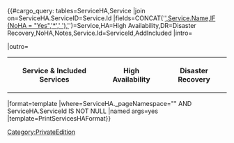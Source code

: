 {{#cargo_query:
tables=ServiceHA,Service
|join on=ServiceHA.ServiceID=Service.Id
|fields=CONCAT('[[',ServiceHA._pageName,'|',Service.Name,IF (NoHA = "Yes",'*',' '),']]')=Service,HA=High Availability,DR=Disaster Recovery,NoHA,Notes,Service.Id=ServiceId,AddIncluded
|intro=<table class="sortable"><tr><th>Service & Included Services</th><th>High Availability</th><th>Disaster Recovery</th></tr>
|outro=</table>
|format=template
|where=ServiceHA._pageNamespace="{{NAMESPACENUMBER}}" AND ServiceHA.ServiceId IS NOT NULL
|named args=yes
|template=PrintServicesHAFormat}}<noinclude>[[Category:PrivateEdition]]</noinclude>